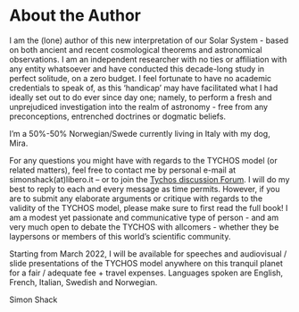 About the Author
==============


I am the (lone) author of this new interpretation of our Solar System - based on both ancient and recent cosmological theorems and astronomical observations. I am an independent researcher with no ties or affiliation with any entity whatsoever and have conducted this decade-long study in perfect solitude, on a zero budget. I feel fortunate to have no academic credentials to speak of, as this ‘handicap’ may have facilitated what I had ideally set out to do ever since day one; namely, to perform a fresh and unprejudiced investigation into the realm of astronomy - free from any preconceptions, entrenched doctrines or dogmatic beliefs. 

I’m a 50%-50% Norwegian/Swede currently living in Italy with my dog, Mira.

For any questions you might have with regards to the TYCHOS model (or related matters), feel free to contact me by personal e-mail at simonshack(at)libero.it – or to join the [Tychos discussion Forum](https://forum.tychos.space/). I will do my best to reply to each and every message as time permits. However, if you are to submit any elaborate arguments or critique with regards to the validity of the TYCHOS model, please make sure to first read the full book! I am a modest yet passionate and communicative type of person - and am very much open to debate the TYCHOS with allcomers - whether they be laypersons or members of this world’s scientific community. 

Starting from March 2022, I will be available for speeches and audiovisual / slide presentations of the TYCHOS model anywhere on this tranquil planet for a fair / adequate fee + travel expenses. Languages spoken are English, French, Italian, Swedish and Norwegian.

Simon Shack
